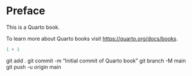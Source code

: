 # Preface {.unnumbered}

This is a Quarto book.

To learn more about Quarto books visit <https://quarto.org/docs/books>.

```r
1 + 1
```

git add . git commit -m "Initial commit of Quarto book" git branch -M main git push -u origin main
